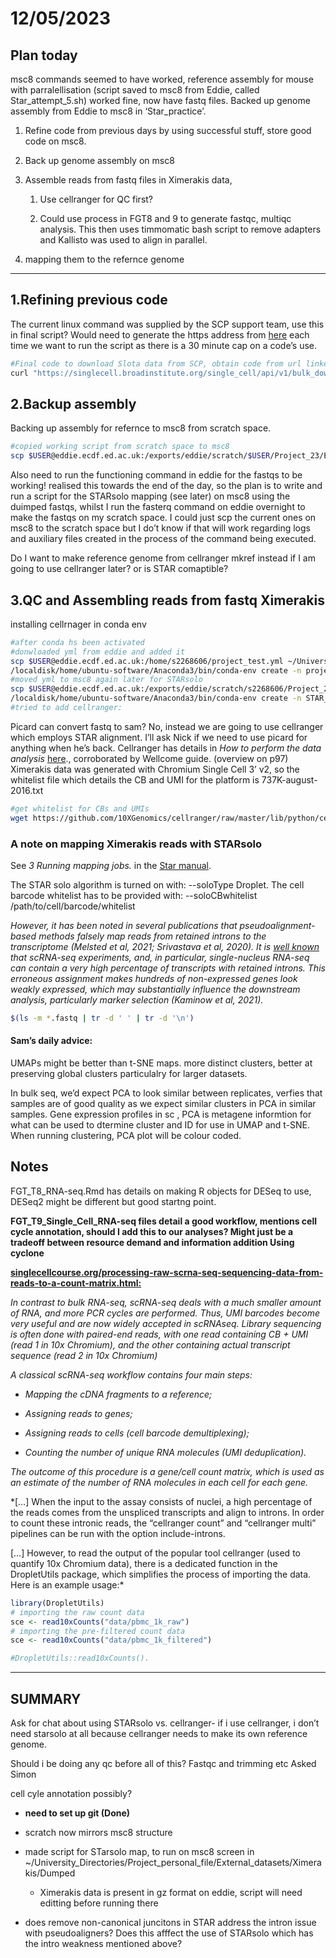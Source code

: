 # 12/05/2023

## Plan today

msc8 commands seemed to have worked, reference assembly for mouse with parralellisation (script saved to msc8 from Eddie, called Star_attempt_5.sh) worked fine, now have fastq files. Backed up genome assembly from Eddie to msc8 in 'Star_practice'.

1.  Refine code from previous days by using successful stuff, store good code on msc8.

2.  Back up genome assembly on msc8

3.  Assemble reads from fastq files in Ximerakis data,

    1.  Use cellranger for QC first?

    2.  Could use process in FGT8 and 9 to generate fastqc, multiqc analysis. This then uses timmomatic bash script to remove adapters and Kallisto was used to align in parallel.

4.  mapping them to the refernce genome

------------------------------------------------------------------------

## 1.Refining previous code

The current linux command was supplied by the SCP support team, use this in final script? Would need to generate the https address from [here](https://singlecell.broadinstitute.org/single_cell/study/SCP1962/dysregulation-of-neuroprotective-astrocytes-a-spectrum-of-microglial-activation-states-and-altered-hippocampal-neurogenesis-are-revealed-by-single-cell-rna-sequencing-in-prion-disease#/) each time we want to run the script as there is a 30 minute cap on a code's use.

```bash
#Final code to download Slota data from SCP, obtain code from url linked above.
curl "https://singlecell.broadinstitute.org/single_cell/api/v1/bulk_download/generate_curl_config?accessions=SCP1962&auth_code=zLrEXQSH&directory=all&context=study"  -o cfg.txt; curl -K cfg.txt && rm cfg.txt
```

## 2.Backup assembly

Backing up assembly for refernce to msc8 from scratch space.

```bash
#copied working script from scratch space to msc8
scp $USER@eddie.ecdf.ed.ac.uk:/exports/eddie/scratch/$USER/Project_23/Ensembl_refs/Star_attempt_5.sh /home/s2268606/University_Directories/Project_personal_file/Star_practice
```

Also need to run the functioning command in eddie for the fastqs to be working! realised this towards the end of the day, so the plan is to write and run a script for the STARsolo mapping (see later) on msc8 using the duimped fastqs, whilst I run the fasterq command on eddie overnight to make the fastqs on my scratch space. I could just scp the current ones on msc8 to the scratch space but I do't know if that will work regarding logs and auxiliary files created in the process of the command being executed.

Do I want to make reference genome from cellranger mkref instead if I am going to use cellranger later? or is STAR comaptible?

## 3.QC and Assembling reads from fastq Ximerakis

installing cellrnager in conda env

```bash
#after conda hs been activated
#donwloaded yml from eddie and added it
scp $USER@eddie.ecdf.ed.ac.uk:/home/s2268606/project_test.yml ~/University_Directories/Project_personal_file/.
/localdisk/home/ubuntu-software/Anaconda3/bin/conda-env create -n project_test_msc8 --file ./msc8_project_version_1.yml
#moved yml to msc8 again later for STARsolo
scp $USER@eddie.ecdf.ed.ac.uk:/exports/eddie/scratch/s2268606/Project_23/Ensembl_refs/msc8_project_version_1.yml
/localdisk/home/ubuntu-software/Anaconda3/bin/conda-env create -n STAR_env_copy --file ./msc8_project_version_1.yml
#tried to add cellranger:


```

Picard can convert fastq to sam? No, instead we are going to use cellranger which employs STAR alignment. I'll ask Nick if we need to use picard for anything when he's back. Cellranger has details in *How to perform the data analysis* [here](https://support.10xgenomics.com/single-cell-gene-expression/software/pipelines/latest/tutorials/gex-analysis-nature-publication)., corroborated by Wellcome guide. (overview on p97) Ximerakis data was generated with Chromium Single Cell 3' v2, so the whitelist file which details the CB and UMI for the platform is 737K-august-2016.txt

```bash
#get whitelist for CBs and UMIs
wget https://github.com/10XGenomics/cellranger/raw/master/lib/python/cellranger/barcodes/737K-august-2016.txt
```

### A note on mapping Ximerakis reads with STARsolo

See *3 Running mapping jobs.* in the [Star manual](https://physiology.med.cornell.edu/faculty/skrabanek/lab/angsd/lecture_notes/STARmanual.pdf).

The STAR solo algorithm is turned on with: \--soloType Droplet. The cell barcode whitelist has to be provided with: \--soloCBwhitelist /path/to/cell/barcode/whitelist

*However, it has been noted in several publications that pseudoalignment-based methods falsely map reads from retained introns to the transcriptome (Melsted et al, 2021; Srivastava et al, 2020). It is [well known](https://t.co/maED24oFeA?amp=1) that scRNA-seq experiments, and, in particular, single-nucleus RNA-seq can contain a very high percentage of transcripts with retained introns. This erroneous assignment makes hundreds of non-expressed genes look weakly expressed, which may substantially influence the downstream analysis, particularly marker selection (Kaminow et al, 2021).*

```bash
$(ls -m *.fastq | tr -d ' ' | tr -d '\n') 
```

#### Sam's daily advice:

UMAPs might be better than t-SNE maps. more distinct clusters, better at preserving global clusters particulalry for larger datasets.

In bulk seq, we'd expect PCA to look similar between replicates, verfies that samples are of good quality as we expect similar clusters in PCA in similar samples. Gene expression profiles in sc , PCA is metagene informtion for what can be used to dtermine cluster and ID for use in UMAP and t-SNE. When running clustering, PCA plot will be colour coded.

## Notes

FGT_T8_RNA-seq.Rmd has details on making R objects for DESeq to use, DESeq2 might be different but good startng point.

**FGT_T9_Single_Cell_RNA-seq files detail a good workflow, mentions cell cycle annotation, should I add this to our analyses? Might just be a tradeoff between resource demand and information addition Using cyclone**

[**singlecellcourse.org/processing-raw-scrna-seq-sequencing-data-from-reads-to-a-count-matrix.html:**]{.underline}

*In contrast to bulk RNA-seq, scRNA-seq deals with a much smaller amount of RNA, and more PCR cycles are performed. Thus, UMI barcodes become very useful and are now widely accepted in scRNAseq. Library sequencing is often done with paired-end reads, with one read containing CB + UMI (read 1 in 10x Chromium), and the other containing actual transcript sequence (read 2 in 10x Chromium)*

*A classical scRNA-seq workflow contains four main steps:*

-   *Mapping the cDNA fragments to a reference;*

-   *Assigning reads to genes;*

-   *Assigning reads to cells (cell barcode demultiplexing);*

-   *Counting the number of unique RNA molecules (UMI deduplication).*

*The outcome of this procedure is a gene/cell count matrix, which is used as an estimate of the number of RNA molecules in each cell for each gene.*

\*[...] When the input to the assay consists of nuclei, a high percentage of the reads comes from the unspliced transcripts and align to introns. In order to count these intronic reads, the "cellranger count" and "cellranger multi" pipelines can be run with the option include-introns.

[...] However, to read the output of the popular tool cellranger (used to quantify 10x Chromium data), there is a dedicated function in the DropletUtils package, which simplifies the process of importing the data. Here is an example usage:\*

```r
library(DropletUtils)
# importing the raw count data
sce <- read10xCounts("data/pbmc_1k_raw")
# importing the pre-filtered count data
sce <- read10xCounts("data/pbmc_1k_filtered")

#DropletUtils::read10xCounts().
```

------------------------------------------------------------------------

## SUMMARY

Ask for chat about using STARsolo vs. cellranger- if i use cellranger, i don't need starsolo at all because cellranger needs to make its own reference genome.

Should i be doing any qc before all of this? Fastqc and trimming etc Asked Simon

cell cyle annotation possibly?

-   **need to set up git (Done)**

-   scratch now mirrors msc8 structure

-   made script for STarsolo map, to run on msc8 screen in \~/University_Directories/Project_personal_file/External_datasets/Ximerakis/Dumped

    -   Ximerakis data is present in gz format on eddie, script will need editting before running there

-   does remove non-canonical juncitons in STAR address the intron issue with pseudoaligners? Does this afffect the use of STARsolo which has the intro weakness mentioned above?
